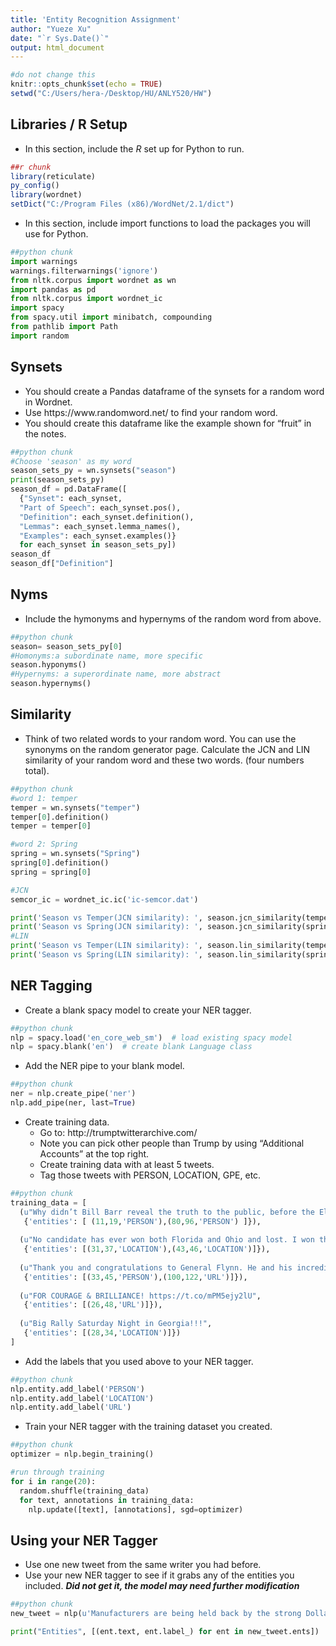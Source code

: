 ---
title: 'Entity Recognition Assignment'
author: "Yueze Xu"
date: "`r Sys.Date()`"
output: html_document
---

```{r setup, include=FALSE}
#do not change this
knitr::opts_chunk$set(echo = TRUE)
setwd("C:/Users/hera-/Desktop/HU/ANLY520/HW")
```

## Libraries / R Setup

- In this section, include the *R* set up for Python to run. 

```{r warning=FALSE}
##r chunk
library(reticulate)
py_config()
library(wordnet)
setDict("C:/Program Files (x86)/WordNet/2.1/dict")
```

- In this section, include import functions to load the packages you will use for Python.

```{python}
##python chunk
import warnings
warnings.filterwarnings('ignore')
from nltk.corpus import wordnet as wn
import pandas as pd
from nltk.corpus import wordnet_ic
import spacy
from spacy.util import minibatch, compounding
from pathlib import Path
import random
```

## Synsets

- You should create a Pandas dataframe of the synsets for a random word in Wordnet.
- Use https://www.randomword.net/ to find your random word.
- You should create this dataframe like the example shown for "fruit" in the notes.

```{python}
##python chunk
#Choose 'season' as my word
season_sets_py = wn.synsets("season")
print(season_sets_py)
season_df = pd.DataFrame([
  {"Synset": each_synset, 
  "Part of Speech": each_synset.pos(), 
  "Definition": each_synset.definition(), 
  "Lemmas": each_synset.lemma_names(), 
  "Examples": each_synset.examples()} 
  for each_synset in season_sets_py])
season_df
season_df["Definition"]
```

## Nyms

- Include the hymonyms and hypernyms of the random word from above. 

```{python}
##python chunk
season= season_sets_py[0]
#Homonyms:a subordinate name, more specific 
season.hyponyms()
#Hypernyms: a superordinate name, more abstract
season.hypernyms()
```

## Similarity

- Think of two related words to your random word. You can use the synonyms on the random generator page. Calculate the JCN and LIN similarity of your random word and these two words. (four numbers total).

```{python}
##python chunk
#word 1: temper
temper = wn.synsets("temper")
temper[0].definition()
temper = temper[0]

#word 2: Spring
spring = wn.synsets("Spring")
spring[0].definition()
spring = spring[0]

#JCN
semcor_ic = wordnet_ic.ic('ic-semcor.dat')

print('Season vs Temper(JCN similarity): ', season.jcn_similarity(temper, semcor_ic))
print('Season vs Spring(JCN similarity): ', season.jcn_similarity(spring, semcor_ic))
#LIN
print('Season vs Temper(LIN similarity): ', season.lin_similarity(temper, semcor_ic))
print('Season vs Spring(LIN similarity): ', season.lin_similarity(spring, semcor_ic))
```

## NER Tagging

- Create a blank spacy model to create your NER tagger. 

```{python}
##python chunk
nlp = spacy.load('en_core_web_sm')  # load existing spacy model
nlp = spacy.blank('en')  # create blank Language class

```

- Add the NER pipe to your blank model. 

```{python}
##python chunk
ner = nlp.create_pipe('ner')
nlp.add_pipe(ner, last=True)
```

- Create training data. 
  - Go to: http://trumptwitterarchive.com/
  - Note you can pick other people than Trump by using "Additional Accounts" at the top right. 
  - Create training data with at least 5 tweets. 
  - Tag those tweets with PERSON, LOCATION, GPE, etc. 

```{python}
##python chunk
training_data = [
  (u"Why didn’t Bill Barr reveal the truth to the public, before the Election, about Hunter Biden. Joe was lying on the debate stage that nothing was wrong, or going on - Press confirmed. Big disadvantage for Republicans at the polls!",
   {'entities': [ (11,19,'PERSON'),(80,96,'PERSON') ]}),
  
  (u"No candidate has ever won both Florida and Ohio and lost. I won them both, by a lot! #SupremeCourt",
   {'entities': [(31,37,'LOCATION'),(43,46,'LOCATION')]}),
  
  (u"Thank you and congratulations to General Flynn. He and his incredible family have suffered greatly! https://t.co/UjH6LVuON8",
   {'entities': [(33,45,'PERSON'),(100,122,'URL')]}),
   
  (u"FOR COURAGE & BRILLIANCE! https://t.co/mPM5ejy2lU",
   {'entities': [(26,48,'URL')]}),
   
  (u"Big Rally Saturday Night in Georgia!!!",
   {'entities': [(28,34,'LOCATION')]})
]

```

- Add the labels that you used above to your NER tagger. 

```{python}
##python chunk
nlp.entity.add_label('PERSON')
nlp.entity.add_label('LOCATION')
nlp.entity.add_label('URL')
```

- Train your NER tagger with the training dataset you created. 

```{python}
##python chunk
optimizer = nlp.begin_training()

#run through training
for i in range(20):
  random.shuffle(training_data)
  for text, annotations in training_data:
    nlp.update([text], [annotations], sgd=optimizer)
```

## Using your NER Tagger 

- Use one new tweet from the same writer you had before. 
- Use your new NER tagger to see if it grabs any of the entities you included. 
***Did not get it, the model may need further modification***
```{python}
##python chunk
new_tweet = nlp(u'Manufacturers are being held back by the strong Dollar, which is being propped up by the ridiculous policies of the Federal Reserve - Which has called interest rates and quantitative tightening wrong from the first days of Jay Powell')

print("Entities", [(ent.text, ent.label_) for ent in new_tweet.ents])
```

